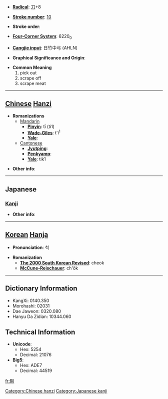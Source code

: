 * '''[[Wiktionary:Chinese radical index| Radical]]''': [[Wiktionary:Chinese radical index 刀|刀]]+8

* '''[[Wiktionary:Chinese total strokes index|Stroke number]]''': [[Wiktionary:Chinese total strokes index 10|10]]

* '''Stroke order''': 

* '''[[Wiktionary:Chinese four corner index|Four-Corner System]]''': 6220<sub>0</sub>

* '''[[Wiktionary:Chinese Cangjie index|Cangjie input]]''': 日竹中弓 (AHLN)

* '''Graphical Significance and Origin''': 

* '''Common Meaning'''
*#pick out
*# scrape off
*# scrape meat


----

== [[Chinese]] [[Hanzi]] ==

* '''Romanizations'''
** [[Mandarin]]
*** '''[[Pinyin]]''': tī (ti1)
*** '''[[Wade-Giles]]''': t'i<sup>1</sup>
*** '''[[Yale]]''': 
**[[Cantonese]]
***'''[[Jyutping]]''':
***'''[[Penkyamp]]''': 
***'''[[Yale]]''': tik1

* '''Other info''': 

----

==Japanese==
===[[Kanji]]===
{{kanji|on readings=[[てき]] (teki), [[てい]] (tei)
|kun readings=[[えぐる]] (eguru), [[そる]] (soru)
}}

* '''Other info''':  

----

== [[Korean]] [[Hanja]] ==

* '''Pronunciation''': 척

* '''Romanization'''
** '''[[The 2000 South Korean Revised Romanization|The 2000 South Korean Revised]]''': cheok
** '''[[McCune-Reischauer]]''': ch'ŏk

----

== Dictionary Information ==

* KangXi: 0140.350
* Morohashi: 02031
* Dae Jaweon: 0320.080
* Hanyu Da Zidian: 10344.060

== Technical Information ==

* '''Unicode''':
** Hex: 5254
** Decimal: 21076
* '''Big5''':
** Hex: ADE7
** Decimal: 44519

[[Category:Chinese hanzi]]
[[Category:Japanese kanji]]

[[fr:剔]]